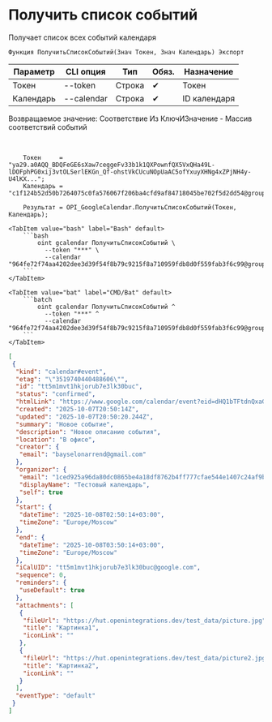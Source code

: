 ﻿---
sidebar_position: 2
description: Получить список событий и другие функции для работы с Google Calendar в Открытом пакете интеграций - бесплатной open-source библиотеке интеграций для 1С:Предприятие 8, OneScript и CLI
keywords: [1C, 1С, 1С:Предприятие, 1С:Предприятие 8.3, API, Интеграция, Сервисы, Обмен, OneScript, CLI, Google Calendar]
---


# Получить список событий
 Получает список всех событий календаря



`Функция ПолучитьСписокСобытий(Знач Токен, Знач Календарь) Экспорт`

  | Параметр | CLI опция | Тип | Обяз. | Назначение |
  |-|-|-|-|-|
  | Токен | --token | Строка | &#x2714; | Токен |
  | Календарь | --calendar | Строка | &#x2714; | ID календаря |

  
  Возвращаемое значение:   Соответствие Из КлючИЗначение - Массив соответствий событий

<br/>



```bsl title="Пример использования для 1С:Предприятие/OneScript"
    Токен     = "ya29.a0AQQ_BDQFeGE6sXaw7ceggeFv33b1k1QXPownfQX5VxQHa49L-lDOFphPG0xij3vtOLSerlEKGn_Qf-ohstVkCUcuNOpUaAC5ofYxuyXHNg4xZPjNH4y-U4lKX...";
    Календарь = "c1f124b52d50b7264075c0fa576067f206ba4cfd9af84718045be702f5d2dd54@group.calendar.google.com";

    Результат = OPI_GoogleCalendar.ПолучитьСписокСобытий(Токен, Календарь);
```
    

 <Tabs>
  
    <TabItem value="bash" label="Bash" default>
        ```bash
            oint gcalendar ПолучитьСписокСобытий \
              --token "***" \
              --calendar "964fe72f74aa4202dee3d39f54f8b79c9215f8a710959fdb8d0f559fab3f6c99@group.calendar.google.com"
        ```
    </TabItem>
  
    <TabItem value="bat" label="CMD/Bat" default>
        ```batch
            oint gcalendar ПолучитьСписокСобытий ^
              --token "***" ^
              --calendar "964fe72f74aa4202dee3d39f54f8b79c9215f8a710959fdb8d0f559fab3f6c99@group.calendar.google.com"
        ```
    </TabItem>
</Tabs>


```json title="Результат"
[
 {
  "kind": "calendar#event",
  "etag": "\"3519740440488606\"",
  "id": "tt5m1mvt1hkjorub7e3lk30buc",
  "status": "confirmed",
  "htmlLink": "https://www.google.com/calendar/event?eid=dHQ1bTFtdnQxaGtqb3J1YjdlM2xrMzBidWMgMWNlZDkyNWE5NmRhODBkYzA4NjViZTRhMThkZjg3NjJiNGZmNzc3Y2ZhZTU0NGUxNDA3YzI0YWY5YjMxMmIyZUBn",
  "created": "2025-10-07T20:50:14Z",
  "updated": "2025-10-07T20:50:20.244Z",
  "summary": "Новое событие",
  "description": "Новое описание события",
  "location": "В офисе",
  "creator": {
   "email": "bayselonarrend@gmail.com"
  },
  "organizer": {
   "email": "1ced925a96da80dc0865be4a18df8762b4ff777cfae544e1407c24af9b312b2e@group.calendar.google.com",
   "displayName": "Тестовый календарь",
   "self": true
  },
  "start": {
   "dateTime": "2025-10-08T02:50:14+03:00",
   "timeZone": "Europe/Moscow"
  },
  "end": {
   "dateTime": "2025-10-08T03:50:14+03:00",
   "timeZone": "Europe/Moscow"
  },
  "iCalUID": "tt5m1mvt1hkjorub7e3lk30buc@google.com",
  "sequence": 0,
  "reminders": {
   "useDefault": true
  },
  "attachments": [
   {
    "fileUrl": "https://hut.openintegrations.dev/test_data/picture.jpg",
    "title": "Картинка1",
    "iconLink": ""
   },
   {
    "fileUrl": "https://hut.openintegrations.dev/test_data/picture2.jpg",
    "title": "Картинка2",
    "iconLink": ""
   }
  ],
  "eventType": "default"
 }
]
```
